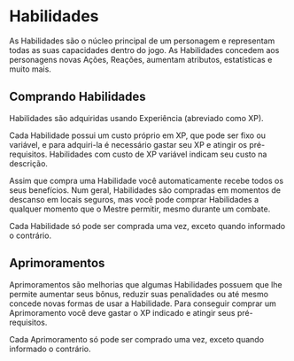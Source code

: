 # Habilidades

As Habilidades são o núcleo principal de um personagem e representam todas as suas capacidades dentro do jogo. As Habilidades concedem aos personagens novas Ações, Reações, aumentam atributos, estatísticas e muito mais.

## Comprando Habilidades

Habilidades são adquiridas usando Experiência (abreviado como XP).

Cada Habilidade possui um custo próprio em XP, que pode ser fixo ou variável, e para adquiri-la é necessário gastar seu XP e atingir os pré-requisitos. Habilidades com custo de XP variável indicam seu custo na descrição.

Assim que compra uma Habilidade você automaticamente recebe todos os seus benefícios. Num geral, Habilidades são compradas em momentos de descanso em locais seguros, mas você pode comprar Habilidades a qualquer momento que o Mestre permitir, mesmo durante um combate.

Cada Habilidade só pode ser comprada uma vez, exceto quando informado o contrário.

## Aprimoramentos

Aprimoramentos são melhorias que algumas Habilidades possuem que lhe permite aumentar seus bônus, reduzir suas penalidades ou até mesmo concede novas formas de usar a Habilidade. Para conseguir comprar um Aprimoramento você deve gastar o XP indicado e atingir seus pré-requisitos.

Cada Aprimoramento só pode ser comprado uma vez, exceto quando informado o contrário.
